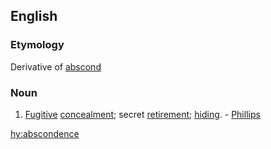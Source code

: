 ==English==
===Etymology===
Derivative of [[abscond]]

===Noun===
{{infl|en|noun}}

#{{rare}} [[fugitive|Fugitive]] [[concealment]]; secret [[retirement]]; [[hiding]]. - [[Phillips]]

[[hy:abscondence]]